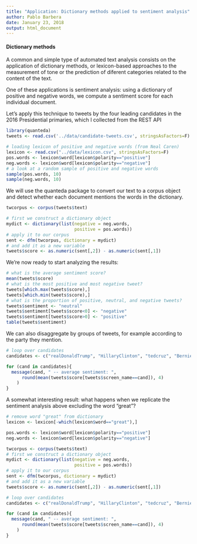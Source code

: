 ```yaml
---
title: "Application: Dictionary methods applied to sentiment analysis"
author: Pablo Barbera
date: January 23, 2018
output: html_document
---
```


#### Dictionary methods

A common and simple type of automated text analysis consists on the application of dictionary methods, or lexicon-based approaches to the measurement of tone or the prediction of diferent categories related to the content of the text. 

One of these applications is sentiment analysis: using a dictionary of positive and negative words, we compute a sentiment score for each individual document.

Let's apply this technique to tweets by the four leading candidates in the 2016 Presidential primaries, which I collected from the REST API

```r
library(quanteda)
tweets <- read.csv('../data/candidate-tweets.csv', stringsAsFactors=F)
```

```r
# loading lexicon of positive and negative words (from Neal Caren)
lexicon <- read.csv("../data/lexicon.csv", stringsAsFactors=F)
pos.words <- lexicon$word[lexicon$polarity=="positive"]
neg.words <- lexicon$word[lexicon$polarity=="negative"]
# a look at a random sample of positive and negative words
sample(pos.words, 10)
sample(neg.words, 10)
```

We will use the quanteda package to convert our text to a corpus object and detect whether each document mentions the words in the dictionary.

```r
twcorpus <- corpus(tweets$text)

# first we construct a dictionary object
mydict <- dictionary(list(negative = neg.words,
                          positive = pos.words))
# apply it to our corpus
sent <- dfm(twcorpus, dictionary = mydict)
# and add it as a new variable
tweets$score <- as.numeric(sent[,2]) - as.numeric(sent[,1])
```

We're now ready to start analyzing the results:

```r
# what is the average sentiment score?
mean(tweets$score)
# what is the most positive and most negative tweet?
tweets[which.max(tweets$score),]
tweets[which.min(tweets$score),]
# what is the proportion of positive, neutral, and negative tweets?
tweets$sentiment <- "neutral"
tweets$sentiment[tweets$score<0] <- "negative"
tweets$sentiment[tweets$score>0] <- "positive"
table(tweets$sentiment)
```

We can also disaggregate by groups of tweets, for example according to the party they mention.

```r
# loop over candidates
candidates <- c("realDonaldTrump", "HillaryClinton", "tedcruz", "BernieSanders")

for (cand in candidates){
  message(cand, " -- average sentiment: ",
      round(mean(tweets$score[tweets$screen_name==cand]), 4)
    )
}

```

A somewhat interesting result: what happens when we replicate the sentiment analysis above excluding the word "great"?


```r
# remove word "great" from dictionary
lexicon <- lexicon[-which(lexicon$word=="great"),]

pos.words <- lexicon$word[lexicon$polarity=="positive"]
neg.words <- lexicon$word[lexicon$polarity=="negative"]

twcorpus <- corpus(tweets$text)
# first we construct a dictionary object
mydict <- dictionary(list(negative = neg.words,
                          positive = pos.words))
# apply it to our corpus
sent <- dfm(twcorpus, dictionary = mydict)
# and add it as a new variable
tweets$score <- as.numeric(sent[,2]) - as.numeric(sent[,1])

# loop over candidates
candidates <- c("realDonaldTrump", "HillaryClinton", "tedcruz", "BernieSanders")

for (cand in candidates){
  message(cand, " -- average sentiment: ",
      round(mean(tweets$score[tweets$screen_name==cand]), 4)
    )
}

```
